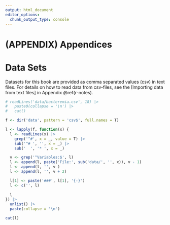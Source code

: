 ```yaml
---
output: html_document
editor_options: 
  chunk_output_type: console
---
```

# (APPENDIX) Appendices {-}

# Data Sets {#data-sets}

Datasets for this book are provided as comma separated values (csv) in text files. For details on how to read data from csv-files, see the [Importing data from text files] in Appendix \@ref(r-notes).

```r
# readLines('data/bacteremia.csv', 18) |> 
#   paste0(collapse = '\n') |> 
#   cat()
```

<!-- ## Reading csv files {-} -->

<!-- ## Data summaries {-} -->

```r
f <- dir('data', pattern = 'csv$', full.names = T)

l <- lapply(f, function(x) {
  l <- readLines(x) |>
    grep('^#', x = _, value = T) |>
    sub('^# ', '', x = _) |>
    sub('  ', '* ', x = _)

  v <- grep('^Variables:$', l)
  l <- append(l, paste('File:', sub('data/', '', x)), v - 1)
  l <- append(l, '', v )
  l <- append(l, '', v + 2)

  l[1] <- paste('###', l[1], '{-}')
  l <- c('', l)
  
  l
}) |>
  unlist() |> 
  paste(collapse = '\n')

```

```r
cat(l)
```


